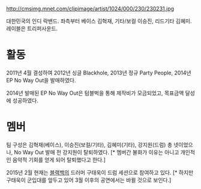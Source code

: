 http://cmsimg.mnet.com/clipimage/artist/1024/000/230/230231.jpg

대한민국의 인디 락밴드. 좌측부터 베이스 김혁재, 기타/보컬 이승진, 리드기타 김혜미. 레이블은 트리퍼사운드.


= 활동 =
2011년 4월 결성하여 2012년 싱글 Blackhole, 2013년 정규 Party People, 2014년 EP No Way Out을 발매하였다.

2014년 발매된 EP No Way Out은 텀블벅을 통해 제작비가 모금되었고, 목표금액 달성에 성공하였다.


= 멤버 =
팀 구성은 김혁재(베이스), 이승진(보컬/기타), 김혜미(기타), 강지원(드럼) 총 넷이었으나, No Way Out 발매 전 강지원이 탈퇴하였다. [* 멤버간 불화가 이유는 아니고 개인적인 음악적 기회를 얻게 되어 탈퇴했다고 한다.]

2015년 2월 현재는 [[블랙백]]의 드러머 구태욱이 드럼 세션으로 참여하고 있다. [* 하지만 구태욱이 군입대를 앞두고 있어 3월 이후의 공연에서는 바뀔 것으로 보인다.]
